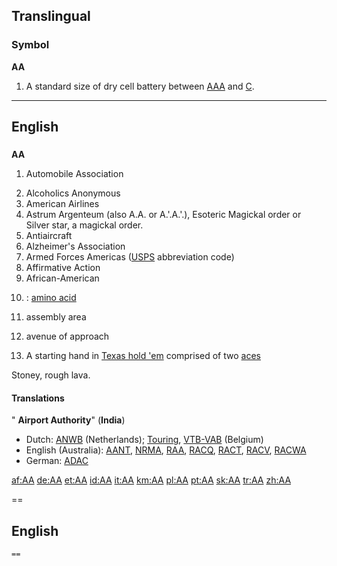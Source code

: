 ==Translingual==

===Symbol===
'''AA'''

# A standard size of dry cell battery between [[AAA]] and [[C]].

----

==English==

==={{initialism}}===
'''AA'''

# {{UK}} Automobile Association
# Alcoholics Anonymous
# American Airlines
# Astrum Argenteum (also A.A. or A.'.A.'.), Esoteric Magickal order or Silver star, a magickal order.
# Antiaircraft
# Alzheimer's Association
# Armed Forces Americas ([[USPS]] abbreviation code)
# Affirmative Action
# African-American
# {{chemistry}}: [[amino acid]]
# {{military}} assembly area
# {{military}} avenue of approach
# {{poker}} A starting hand in [[Texas hold 'em]] comprised of two [[ace]]s

{{en-noun}} Stoney, rough lava.

====Translations====
" '''Airport Authority'''" ('''India''')
{{top}}
* Dutch: [[ANWB]] (Netherlands); [[Touring]], [[VTB-VAB]] (Belgium)
* English (Australia): [[AANT]], [[NRMA]], [[RAA]], [[RACQ]], [[RACT]], [[RACV]], [[RACWA]]
* German: [[ADAC]]
{{bottom}}

{{trans-top|Alcoholics Anonymous}}
{{trans-bottom}}

{{trans-top|American Airlines}}
{{trans-bottom}}

{{trans-top|Esoteric Magickal order Astrum Argenteum, or Silver star, a magickal order}}
{{trans-bottom}}

{{trans-top|Antiaircraft}}
{{trans-bottom}}

{{trans-top|Alzheimer's Association}}
{{trans-bottom}}

{{trans-top|Armed Forces Americas}}
{{trans-bottom}}

{{trans-top|Affirmative Action}}
{{trans-bottom}}

{{trans-top|African-American}}
{{trans-bottom}}

[[af:AA]]
[[de:AA]]
[[et:AA]]
[[id:AA]]
[[it:AA]]
[[km:AA]]
[[pl:AA]]
[[pt:AA]]
[[sk:AA]]
[[tr:AA]]
[[zh:AA]]

== 
== English ==
 ==